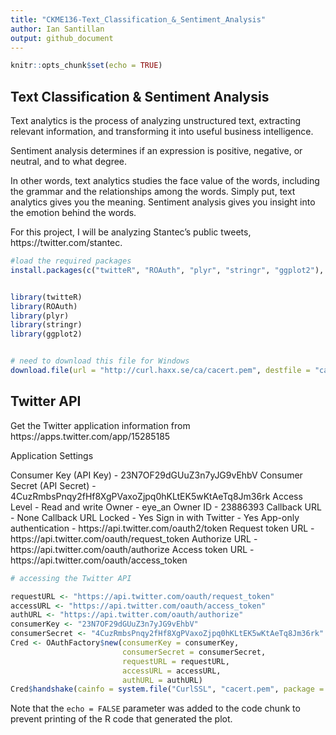 ```yaml
---
title: "CKME136-Text_Classification_&_Sentiment_Analysis"
author: Ian Santillan
output: github_document
---
```


```r
knitr::opts_chunk$set(echo = TRUE)
```

## Text Classification & Sentiment Analysis

Text analytics is the process of analyzing unstructured text, extracting relevant information, and transforming it into useful business intelligence.

Sentiment analysis determines if an expression is positive, negative, or neutral, and to what degree.

In other words, text analytics studies the face value of the words, including the grammar and the relationships among the words. Simply put, text analytics gives you the meaning. Sentiment analysis gives you insight into the emotion behind the words.


For this project, I will be analyzing Stantec's public tweets, https://twitter.com/stantec.

```r
#load the required packages
install.packages(c("twitteR", "ROAuth", "plyr", "stringr", "ggplot2"), dependencies = TRUE)


library(twitteR)
library(ROAuth)
library(plyr)
library(stringr)
library(ggplot2)


# need to download this file for Windows
download.file(url = "http://curl.haxx.se/ca/cacert.pem", destfile = "cacert.pem")

```

## Twitter API

Get the Twitter application information from https://apps.twitter.com/app/15285185 

Application Settings

Consumer Key (API Key) - 23N7OF29dGUuZ3n7yJG9vEhbV
Consumer Secret (API Secret) - 4CuzRmbsPnqy2fHf8XgPVaxoZjpq0hKLtEK5wKtAeTq8Jm36rk
Access Level	- Read and write
Owner	- eye_an
Owner ID	- 23886393
Callback URL -	None
Callback URL Locked -	Yes
Sign in with Twitter -	Yes
App-only authentication -	https://api.twitter.com/oauth2/token
Request token URL -	https://api.twitter.com/oauth/request_token
Authorize URL -	https://api.twitter.com/oauth/authorize
Access token URL -	https://api.twitter.com/oauth/access_token


```r

# accessing the Twitter API

requestURL <- "https://api.twitter.com/oauth/request_token"
accessURL <- "https://api.twitter.com/oauth/access_token"
authURL <- "https://api.twitter.com/oauth/authorize"
consumerKey <- "23N7OF29dGUuZ3n7yJG9vEhbV"
consumerSecret <- "4CuzRmbsPnqy2fHf8XgPVaxoZjpq0hKLtEK5wKtAeTq8Jm36rk"
Cred <- OAuthFactory$new(consumerKey = consumerKey,
                         consumerSecret = consumerSecret,
                         requestURL = requestURL, 
                         accessURL = accessURL,
                         authURL = authURL)
Cred$handshake(cainfo = system.file("CurlSSL", "cacert.pem", package = "RCurl"))

```

Note that the `echo = FALSE` parameter was added to the code chunk to prevent printing of the R code that generated the plot.
